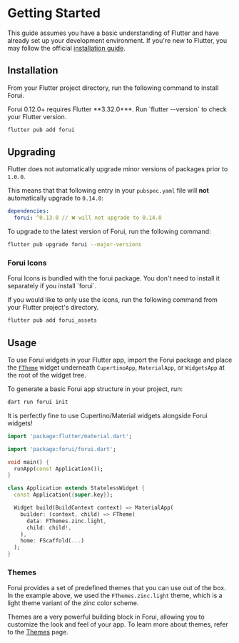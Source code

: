 
# Getting Started

This guide assumes you have a basic understanding of Flutter and have already set up your development environment.
If you're new to Flutter, you may follow the official [installation guide](https://docs.flutter.dev/get-started).

## Installation

From your Flutter project directory, run the following command to install Forui.

<Callout type="warning">
  Forui 0.12.0+ requires Flutter **3.32.0+**. Run `flutter --version` to check your Flutter version.
</Callout>

```bash filename="bash" copy
flutter pub add forui
```

## Upgrading

Flutter does not automatically upgrade minor versions of packages prior to `1.0.0`.

This means that that following entry in your `pubspec.yaml` file will **not** automatically upgrade to `0.14.0`:

```yaml filename="pubspec.yaml"
dependencies:
  forui: ^0.13.0 // ❌ will not upgrade to 0.14.0
```

To upgrade to the latest version of Forui, run the following command:

```bash filename="bash" copy
flutter pub upgrade forui --major-versions
```

### Forui Icons

<Callout type="info">
    Forui Icons is bundled with the forui package. You don't need to install it separately if you install `forui`.
</Callout>

If you would like to only use the icons, run the following command from your Flutter project's directory.

```bash filename="bash" copy
flutter pub add forui_assets
```

## Usage

To use Forui widgets in your Flutter app, import the Forui package and place the
[`FTheme`](https://pub.dev/documentation/forui/latest/forui.theme/FTheme-class.html) widget underneath `CupertinoApp`,
`MaterialApp`, or `WidgetsApp` at the root of the widget tree.

To generate a basic Forui app structure in your project, run:

```bash filename="bash" copy
dart run forui init
```

It is perfectly fine to use Cupertino/Material widgets alongside Forui widgets!

```dart filename="main.dart" {3,12-18} copy
import 'package:flutter/material.dart';

import 'package:forui/forui.dart';

void main() {
  runApp(const Application());
}

class Application extends StatelessWidget {
  const Application({super.key});

  Widget build(BuildContext context) => MaterialApp(
    builder: (context, child) => FTheme(
      data: FThemes.zinc.light,
      child: child!,
    ),
    home: FScaffold(...)
  );
}
```

### Themes

Forui provides a set of predefined themes that you can use out of the box.
In the example above, we used the `FThemes.zinc.light` theme, which is a light theme variant of the zinc color scheme.

Themes are a very powerful building block in Forui, allowing you to customize the look and feel of your app.
To learn more about themes, refer to the [Themes](/docs/themes) page.
